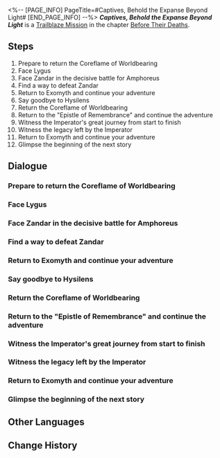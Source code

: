 <%-- [PAGE_INFO]
PageTitle=#Captives, Behold the Expanse Beyond Light#
[END_PAGE_INFO] --%>
{{Stub|Dialogue.}}
{{Mission Infobox
|id            = 1040612
|title         = 
|image         = Mission Captives, Behold the Expanse Beyond Light.png{{subst:void|<!--$UPLOAD:<<SpriteOutput/Chronicle/1040612.png>-<Mission Captives, Behold the Expanse Beyond Light.png>-<Fate's Atlas Images>>-->}}
|type          = Trailblaze
|event_name    = 
|chapter       = Before Their Deaths
|requirements  = [[Trailblaze Mission]] ''[[Sea, Bury the Wine-Dark Dreams]]'' completed
|summary       = Following the song, you awakened Hysilens, who had been waiting here, and faced the threat of Lygus together. Lygus revealed his true identity: He is the consciousness of Zandar, Genius Society #1. He intended to destroy Nous through Irontomb, liberate the Erudition, and trigger the war among the Aeons. You and Hysilens were no match for Zandar's boundless power, but Cyrene and the geniuses had already laid their trap, using the power of Remembrance to draw Zandar into a loop. You seized this opportunity to complete an Era Nova that would delay Irontomb's birth. Meanwhile, Hysilens learned of Cerydra's final thoughts before her sacrifice &mdash; The monarch of Amphoreus had left a gift for her, and an unknown chess piece for you. In addition, Dan Heng was confronting Evernight at an uncertain time and place. The origin of Evernight seemed closely tied to March 7th's secret...
|characters    = Cyrene; Hysilens; Lygus; Trailblazer
|startLocation = [[Amphoreus]] - [[Vortex of Genesis]]
|world         = Amphoreus
|area          = Vortex of Genesis
|prev          = Sea, Bury the Wine-Dark Dreams
|next          = 
|rewards       = Trailblaze EXP*1,200; Stellar Jade*150; Traveler's Guide*20; Disorder Ambrosia*480; Beneath the Bubbles*1 { text = ''Beneath the Bubbles'' }; Frozen Tides*1 { text = ''Frozen Tides'' }; Credit*150,000
}}
'''''Captives, Behold the Expanse Beyond Light''''' is a [[Trailblaze Mission]] in the chapter [[Before Their Deaths]].

==Steps==
# Prepare to return the Coreflame of Worldbearing
# Face Lygus
# Face Zandar in the decisive battle for Amphoreus
# Find a way to defeat Zandar
# Return to Exomyth and continue your adventure
# Say goodbye to Hysilens
# Return the Coreflame of Worldbearing
# Return to the "Epistle of Remembrance" and continue the adventure
# Witness the Imperator's great journey from start to finish
# Witness the legacy left by the Imperator
# Return to Exomyth and continue your adventure
# Glimpse the beginning of the next story

<!--
==Gameplay Notes==

--><!--
==Trial Character==

-->
==Dialogue==
{{Stub Dialogue}}
===Prepare to return the Coreflame of Worldbearing{{subst:void|<!--104061201-->}}===
{{Mission Description|type=trailblaze|location=Vortex of Genesis|The music for the curtain call has begun to play, and the show nears its end... But before that, the silent audience will offer you their applause, celebrating your completion of this tragedy, commemorating your path toward the next tragedy.<br />Toward the tragedy he yearns for.<br />Either banish the audience from this mythical theater, or let this performance become the swan song of all creation.}}
{{Dialogue Start}}
:{{tx}}
{{Dialogue End}}

===Face Lygus{{subst:void|<!--104061202-->}}===
{{Dialogue Start}}
:{{tx}}
{{Dialogue End}}

===Face Zandar in the decisive battle for Amphoreus{{subst:void|<!--104061204-->}}===
{{Dialogue Start}}
:{{tx}}
{{Dialogue End}}

===Find a way to defeat Zandar{{subst:void|<!--104061206-->}}===
{{Dialogue Start}}
:{{tx}}
{{Dialogue End}}

===Return to Exomyth and continue your adventure{{subst:void|<!--104061222-->}}===
{{Mission Description|type=trailblaze|location=Vortex of Genesis|update|The curtain call music has ended. You must use the Coreflame to burn down this empty theater, then raise the curtain for the next act. Will it be an absurd tragedy, or a preposterous comedy? Only by moving forward can we glimpse what lies ahead, while everything behind us faces another final bow.<br />But there's no need for regret or lingering attachment, for generations fall like leaves, and so, too, do heroes.}}
{{Dialogue Start}}
:{{tx}}
{{Dialogue End}}

===Say goodbye to Hysilens{{subst:void|<!--104061210-->}}===
{{Dialogue Start}}
:{{tx}}
{{Dialogue End}}

===Return the Coreflame of Worldbearing{{subst:void|<!--104061211-->}}===
{{Dialogue Start}}
:{{tx}}
{{Dialogue End}}

===Return to the "Epistle of Remembrance" and continue the adventure{{subst:void|<!--104061214-->}}===
{{Mission Description|type=trailblaze|location=Vortex of Genesis|update|Complete your conquest in the ocean at the boundaries of this world, and eternally slumber in the sound of tides. Eternally slumber in the sound of tides, and complete your conquest in the ocean at the boundaries of this world.<br />They were never terrified of this prophecy. Rather, they somewhat looked forward to it.<br />Back then, they stood on the shores of Loukas, watching the yet-unextinguished sun sink into the sea, imagining the day when the prophecy would come true.<br />But she didn't know that the sea she dreamed of wasn't just a small pond. Nor was it just an empty shore.<br />She didn't know that she had no desire for eternal rest. And what she truly yearned for was never a conquest.<br />Thinking of the scenes that were so out of place, they watched together as the sun slowly, ever so slowly, sank into the sea, as if it would never rise again.}}
{{Dialogue Start}}
:{{tx}}
{{Dialogue End}}

===Witness the Imperator's great journey from start to finish{{subst:void|<!--104061215-->}}===
{{Dialogue Start}}
:{{tx}}
{{Dialogue End}}

===Witness the legacy left by the Imperator{{subst:void|<!--104061219-->}}===
{{Dialogue Start}}
:{{tx}}
{{Dialogue End}}

===Return to Exomyth and continue your adventure{{subst:void|<!--104061223-->}}===
{{Dialogue Start}}
:{{tx}}
{{Dialogue End}}

===Glimpse the beginning of the next story{{subst:void|<!--104061221-->}}===
{{Dialogue Start}}
:{{tx}}
{{Dialogue End}}

==Other Languages==
{{Other Languages
|en   = Captives, Behold the Expanse Beyond Light
|zhs  = 囚人啊，踏过日影见沧溟
|zht  = 囚人啊，踏過日影見滄溟
|ja   = 囚人よ、影を踏み越え蒼海を仰げ
|ko   = 죄수여, 그림자를 딛고 푸른 바다를 봐다오
|es   = Prisionero, contempla el mar allende el sol
|fr   = Captifs, contemplez l'immensité au-delà du soleil
|ru   = О узник, перешагни тень и узри море
|th   = นักโทษเอ๋ย จงข้ามผ่านเงาตะวัน เพื่อยลห้วงทะเล
|vi   = Hỡi Tù Nhân, Hãy Bước Qua Bóng Nắng Để Thấy Biển Trời
|de   = Gefangene, schaut in die Weiten jenseits des Lichts
|id   = Tahanan, Langkahi Bayangan Mentari Menuju Samudra Biru
|pt   = Cativos, Contemplem a Vastidão Além da Luz
}}

==Change History==
{{Change History|3.5}}
